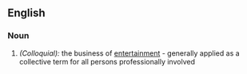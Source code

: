 ==English==
===Noun===
#''(Colloquial):'' the business of [[entertainment]] - generally applied as a collective term for all persons professionally involved